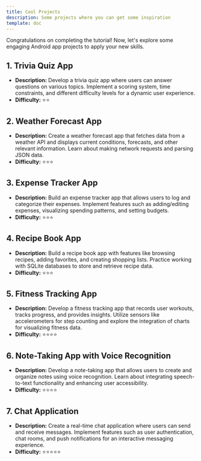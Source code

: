```yaml
---
title: Cool Projects
description: Some projects where you can get some inspiration
template: doc
---
```


Congratulations on completing the tutorial! Now, let's explore some engaging Android app projects to apply your new skills. 

## 1. **Trivia Quiz App**
   - **Description:** Develop a trivia quiz app where users can answer questions on various topics. Implement a scoring system, time constraints, and different difficulty levels for a dynamic user experience.
   - **Difficulty:** ⭐⭐

## 2. **Weather Forecast App**
   - **Description:** Create a weather forecast app that fetches data from a weather API and displays current conditions, forecasts, and other relevant information. Learn about making network requests and parsing JSON data.
   - **Difficulty:** ⭐⭐⭐

## 3. **Expense Tracker App**
   - **Description:** Build an expense tracker app that allows users to log and categorize their expenses. Implement features such as adding/editing expenses, visualizing spending patterns, and setting budgets.
   - **Difficulty:** ⭐⭐⭐

## 4. **Recipe Book App**
   - **Description:** Build a recipe book app with features like browsing recipes, adding favorites, and creating shopping lists. Practice working with SQLite databases to store and retrieve recipe data.
   - **Difficulty:** ⭐⭐⭐

## 5. **Fitness Tracking App**
   - **Description:** Develop a fitness tracking app that records user workouts, tracks progress, and provides insights. Utilize sensors like accelerometers for step counting and explore the integration of charts for visualizing fitness data.
   - **Difficulty:** ⭐⭐⭐⭐

## 6. **Note-Taking App with Voice Recognition**
   - **Description:** Develop a note-taking app that allows users to create and organize notes using voice recognition. Learn about integrating speech-to-text functionality and enhancing user accessibility.
   - **Difficulty:** ⭐⭐⭐⭐

## 7. **Chat Application**
   - **Description:** Create a real-time chat application where users can send and receive messages. Implement features such as user authentication, chat rooms, and push notifications for an interactive messaging experience.
   - **Difficulty:** ⭐⭐⭐⭐⭐

